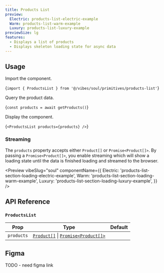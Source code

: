 ```yaml
---
title: Products List
preview:
  Electric: products-list-electric-example
  Warm: products-list-warm-example
  Luxury: products-list-luxury-example
previewSize: lg
features:
  - Displays a list of products
  - Displays skeleton loading state for async data
---
```


## Usage

Import the component.

<CodeBlock lang="bash">{`import { ProductsList } from '@/vibes/soul/primitives/products-list'`}</CodeBlock>

Query the product data.

<CodeBlock lang="bash">{`const products = await getProducts()`}</CodeBlock>

Display the component.

<CodeBlock lang="bash">{`<ProductsList products={products} />`}</CodeBlock>

### Streaming

The `products` property accepts either `Product[]` or `Promise<Product[]>`. By passing a `Promise<Product[]>`, you enable streaming which will show a loading state until the data is finished loading and streamed to the browser.

<Preview
  vibeSlug="soul"
  componentName={{
    Electric: 'products-list-section-loading-electric-example',
    Warm: 'products-list-section-loading-warm-example',
    Luxury: 'products-list-section-loading-luxury-example',
  }}
/>

## API Reference

### `ProductsList`

| Prop       | Type                                                                                                      | Default |
| ---------- | --------------------------------------------------------------------------------------------------------- | ------- |
| `products` | [`Product[]`](/docs/soul/product-card#product) \| [`Promise<Product[]>`](/docs/soul/product-card#product) |         |

## Figma

TODO - need figma link

<Figma url="https://www.figma.com/design/kgCf8OkDCe90wBSKNNqueL/Soul-Vibe?node-id=1720-21795&t=RzBeIql49iCnmSMw-4" />
